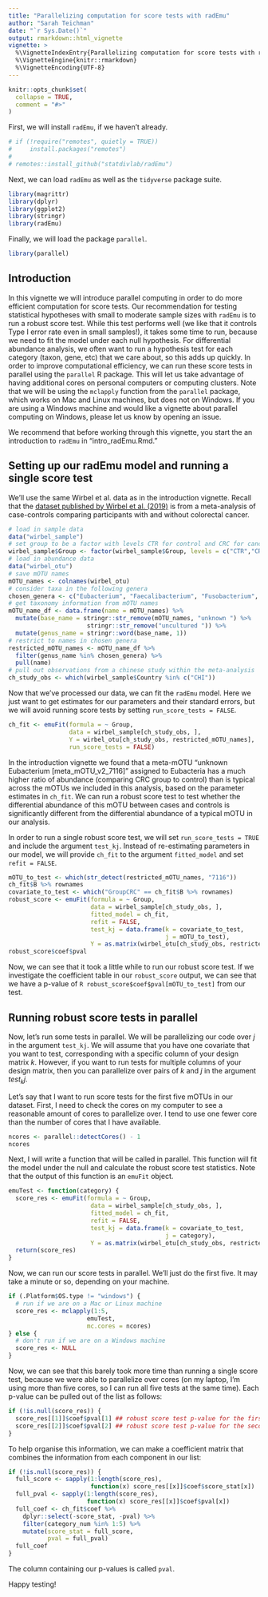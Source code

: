 ```yaml
---
title: "Parallelizing computation for score tests with radEmu"
author: "Sarah Teichman"
date: "`r Sys.Date()`"
output: rmarkdown::html_vignette
vignette: >
  %\VignetteIndexEntry{Parallelizing computation for score tests with radEmu}
  %\VignetteEngine{knitr::rmarkdown}
  %\VignetteEncoding{UTF-8}
---
```


```r
knitr::opts_chunk$set(
  collapse = TRUE,
  comment = "#>"
)
```

First, we will install `radEmu`, if we haven't already. 

```r
# if (!require("remotes", quietly = TRUE))
#     install.packages("remotes")
# 
# remotes::install_github("statdivlab/radEmu")
```

Next, we can load `radEmu` as well as the `tidyverse` package suite. 

```r
library(magrittr)
library(dplyr)
library(ggplot2)
library(stringr)
library(radEmu)
```

Finally, we will load the package `parallel`. 

```r
library(parallel)
```

## Introduction 

In this vignette we will introduce parallel computing in order to do more efficient computation for score tests. Our recommendation for testing statistical hypotheses with small to moderate sample sizes with `radEmu` is to run a robust score test. While this test performs well (we like that it controls Type I error rate even in small samples!), it takes some time to run, because we need to fit the model under each null hypothesis. For differential abundance analysis, we often want to run a hypothesis test for each category (taxon, gene, etc) that we care about, so this adds up quickly. 
In order to improve computational efficiency, we can run these score tests in parallel using the `parallel` R package. This will let us take advantage of having additional cores on personal computers or computing clusters. Note that we will be using the `mclapply` function from the `parallel` package, which works on Mac and Linux machines, but does not on Windows. If you are using a Windows machine and would like a vignette about parallel computing on Windows, please let us know by opening an issue. 

We recommend that before working through this vignette, you start the an introduction to `radEmu` in "intro_radEmu.Rmd." 

## Setting up our radEmu model and running a single score test

We'll use the same Wirbel et al. data as in the introduction vignette. Recall that the [dataset published by Wirbel et al. (2019)](https://www.nature.com/articles/s41591-019-0406-6) is from a meta-analysis of case-controls comparing participants with and without colorectal cancer.

```r
# load in sample data
data("wirbel_sample")
# set group to be a factor with levels CTR for control and CRC for cancer
wirbel_sample$Group <- factor(wirbel_sample$Group, levels = c("CTR","CRC"))
# load in abundance data 
data("wirbel_otu")
# save mOTU names
mOTU_names <- colnames(wirbel_otu)
# consider taxa in the following genera
chosen_genera <- c("Eubacterium", "Faecalibacterium", "Fusobacterium", "Porphyromonas")
# get taxonomy information from mOTU names
mOTU_name_df <- data.frame(name = mOTU_names) %>% 
  mutate(base_name = stringr::str_remove(mOTU_names, "unknown ") %>%
                      stringr::str_remove("uncultured ")) %>%
  mutate(genus_name = stringr::word(base_name, 1))
# restrict to names in chosen genera
restricted_mOTU_names <- mOTU_name_df %>%
  filter(genus_name %in% chosen_genera) %>%
  pull(name)
# pull out observations from a chinese study within the meta-analysis
ch_study_obs <- which(wirbel_sample$Country %in% c("CHI"))
```

Now that we've processed our data, we can fit the `radEmu` model. Here we just want to get estimates for our parameters and their standard errors, but we will avoid running score tests by setting `run_score_tests = FALSE`.

```r
ch_fit <- emuFit(formula = ~ Group, 
                 data = wirbel_sample[ch_study_obs, ],
                 Y = wirbel_otu[ch_study_obs, restricted_mOTU_names],
                 run_score_tests = FALSE) 
```

In the introduction vignette we found that a meta-mOTU "unknown Eubacterium [meta_mOTU_v2_7116]" assigned to Eubacteria has a much higher ratio of abundance (comparing CRC group to control) than is typical across the mOTUs we included in this analysis, based on the parameter estimates in `ch_fit`. We can run a robust score test to test whether the differential abundance of this mOTU between cases and controls is significantly different from the differential abundance of a typical mOTU in our analysis. 

In order to run a single robust score test, we will set `run_score_tests = TRUE` and include the argument `test_kj`. Instead of re-estimating parameters in our model, we will provide `ch_fit` to the argument `fitted_model` and set `refit = FALSE`. 

```r
mOTU_to_test <- which(str_detect(restricted_mOTU_names, "7116"))
ch_fit$B %>% rownames
covariate_to_test <- which("GroupCRC" == ch_fit$B %>% rownames)
robust_score <- emuFit(formula = ~ Group,
                       data = wirbel_sample[ch_study_obs, ],
                       fitted_model = ch_fit,
                       refit = FALSE,
                       test_kj = data.frame(k = covariate_to_test, 
                                            j = mOTU_to_test), 
                       Y = as.matrix(wirbel_otu[ch_study_obs, restricted_mOTU_names]))
robust_score$coef$pval
```

Now, we can see that it took a little while to run our robust score test. If we investigate the coefficient table in our `robust_score` output, we can see that we have a p-value of `R robust_score$coef$pval[mOTU_to_test]` from our test. 

## Running robust score tests in parallel

Now, let's run some tests in parallel. We will be parallelizing our code over $j$ in the argument `test_kj`. We will assume that you have one covariate that you want to test, corresponding with a specific column of your design matrix $k$. However, if you want to run tests for multiple columns of your design matrix, then you can parallelize over pairs of $k$ and $j$ in the argument $test_kj$. 

Let's say that I want to run score tests for the first five mOTUs in our dataset. First, I need to check the cores on my computer to see a reasonable amount of cores to parallelize over. I tend to use one fewer core than the number of cores that I have available. 

```r
ncores <- parallel::detectCores() - 1
ncores
```

Next, I will write a function that will be called in parallel. This function will fit the model under the null and calculate the robust score test statistics. Note that the output of this function is an `emuFit` object.

```r
emuTest <- function(category) {
  score_res <- emuFit(formula = ~ Group,
                       data = wirbel_sample[ch_study_obs, ],
                       fitted_model = ch_fit,
                       refit = FALSE,
                       test_kj = data.frame(k = covariate_to_test, 
                                            j = category), 
                       Y = as.matrix(wirbel_otu[ch_study_obs, restricted_mOTU_names]))
  return(score_res)
}
```

Now, we can run our score tests in parallel. We'll just do the first five. It may take a minute or so, depending on your machine. 

```r
if (.Platform$OS.type != "windows") {
  # run if we are on a Mac or Linux machine
  score_res <- mclapply(1:5,
                      emuTest,
                      mc.cores = ncores)
} else {
  # don't run if we are on a Windows machine
  score_res <- NULL
}
```

Now, we can see that this barely took more time than running a single score test, because we were able to parallelize over cores (on my laptop, I'm using more than five cores, so I can run all five tests at the same time). Each p-value can be pulled out of the list as follows: 


```r
if (!is.null(score_res)) {
  score_res[[1]]$coef$pval[1] ## robust score test p-value for the first taxon
  score_res[[2]]$coef$pval[2] ## robust score test p-value for the second taxon
}
```

To help organise this information, we can make a coefficient matrix that combines the information from each component in our list: 

```r
if (!is.null(score_res)) {
  full_score <- sapply(1:length(score_res), 
                       function(x) score_res[[x]]$coef$score_stat[x])
  full_pval <- sapply(1:length(score_res), 
                      function(x) score_res[[x]]$coef$pval[x])
  full_coef <- ch_fit$coef %>%
    dplyr::select(-score_stat, -pval) %>%
    filter(category_num %in% 1:5) %>%
    mutate(score_stat = full_score,
           pval = full_pval)
  full_coef
}
```

The column containing our p-values is called `pval`. 

Happy testing! 
